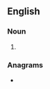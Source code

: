 {{also|agavés}}
==English==

===Noun===
{{head|en|noun plural form}}

# {{plural of|agave|lang=en}}

===Anagrams===
* {{anagrams|en|a=aaegsv|Savage|savage}}
